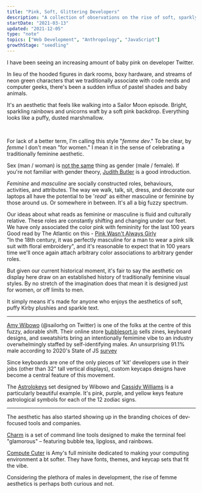 ```yaml
---
title: "Pink, Soft, Glittering Developers"
description: "A collection of observations on the rise of soft, sparkly, baby pink aesthetics among developers"
startDate: "2021-03-13"
updated: "2021-12-05"
type: "note"
topics: ["Web Development", "Anthropology", "JavaScript"]
growthStage: "seedling"
---
```


<IntroParagraph>

I have been seeing an increasing amount of baby pink on developer Twitter.

In lieu of the hooded figures in dark rooms, boxy hardware, and streams of neon green characters that we traditionally associate with code nerds and computer geeks, there's been a sudden influx of pastel shades and baby animals.

</IntroParagraph>

It's an aesthetic that feels like walking into a Sailor Moon episode. Bright, sparkling rainbows and unicorns waft by a soft pink backdrop. Everything looks like a puffy, dusted marshmallow.

<br />

<TwoColumn maxWidth="1000px" alignItems="top">

<BasicImage
  showalt
  alt="Git It Gurl designs created by Amy Wibowo"
  src="https://res.cloudinary.com/dxj9qr5gj/image/upload/v1615658712/maggieappleton.com/notes/femme-dev/git_it_gurl_1024x1024_2x_zy6vyi.jpg"
/>

<BasicImage
  showalt
  alt="Programming zines created by Amy Wibowo"
  src="https://res.cloudinary.com/dxj9qr5gj/image/upload/v1615658722/maggieappleton.com/notes/femme-dev/c2_1024x1024_2x_mpb5l5.jpg"
/>

</TwoColumn>

For lack of a better term, I'm calling this style "_femme dev_."
To be clear, by _femme_ I don't mean "for women." I mean it in the sense of celebrating a traditionally feminine aesthetic.

Sex (man / woman) is [not the same](https://en.wikipedia.org/wiki/Sex_and_gender_distinction) thing as gender (male / female). If you're not familiar with gender theory, [Judith Butler](https://en.wikipedia.org/wiki/Gender_Trouble) is a good introduction.

_Feminine_ and _masculine_ are socially constructed roles, behaviours, activities, and attributes. The way we walk, talk, sit, dress, and decorate our laptops all have the potential to be '_read_' as either masculine or feminine by those around us. Or somewhere in between. It's all a big fuzzy spectrum.

Our ideas about what reads as feminine or masculine is fluid and culturally relative. These roles are constantly shifting and changing under our feet. We have only associated the color pink with femininity for the last 100 years <Footnote idName={1}>Good read by The Atlantic on this - [Pink Wasn't Always Girly](https://www.theatlantic.com/sexes/archive/2013/08/pink-wasnt-always-girly/278535/)<br/>"In the 18th century, it was perfectly masculine for a man to wear a pink silk suit with floral embroidery"</Footnote>, and it's reasonable to expect that in 100 years time we'll once again attach arbitrary color associations to arbitrary gender roles.

But given our current historical moment, it's fair to say the aesthetic on display here draw on an established history of traditionally feminine visual styles. By no stretch of the imagination does that mean it is designed just for women, or off limits to men.

It simply means it's made for anyone who enjoys the aesthetics of soft, puffy Kirby plushies and sparkle text.

---

[Amy Wibowo](https://twitter.com/sailorhg) (@sailorhg on Twitter) is one of the folks at the centre of this fuzzy, adorable shift. Their online store [bubblesort.io](https://shop.bubblesort.io/) sells zines, keyboard designs, and sweatshirts bring an intentionally femimine vibe to an industry overwhelmingly staffed by self-identifying males. <Footnote idName={2}>An unsurprising 91.1% male according to 2020's State of JS [survey](https://2020.stateofjs.com/en-US/demographics/gender) </Footnote>

Since keyboards are one of the only pieces of 'kit' developers use in their jobs (other than 32" tall vertical displays), custom keycaps designs have become a central feature of this movement.

The [Astrolokeys](https://astrolokeys.com/) set designed by Wibowo and [Cassidy Williams](https://twitter.com/cassidoo) is a particularly beautiful example. It's pink, purple, and yellow keys feature astrological symbols for each of the 12 zodiac signs.

<BasicImage
  alt="A split, astrology-themed keyboard made up on yellow, pink, and purple custom keys"
  width="1100px"
  src="https://res.cloudinary.com/dxj9qr5gj/image/upload/v1615658717/maggieappleton.com/notes/femme-dev/EfqE7d1UYAAd1Nk_qbahzg.jpg"
/>

<TwoColumn maxWidth="1000px" alignItems="top">

<TweetEmbed tweetId="1295494004943933441" />
<TweetEmbed tweetId="1368997186055249922" />

</TwoColumn>

---

The aesthetic has also started showing up in the branding choices of dev-focused tools and companies.

[Charm](https://charm.sh/) is a set of command line tools designed to make the terminal feel "glamorous" – featuring bubble tea, lipgloss, and rainbows.

<ImageFrame
  alt="The charm website featuring pink glow and bubble text"
  src="https://res.cloudinary.com/dxj9qr5gj/image/upload/v1638703762/maggieappleton.com/notes/femme-dev/charm1_fmuwnw.jpg"
/>
<ImageFrame
  alt="A set of cute 3D characters representing Charm's plug-in ecosystem"
  src="https://res.cloudinary.com/dxj9qr5gj/image/upload/v1638703762/maggieappleton.com/notes/femme-dev/charm2_ihnlyd.jpg"
/>

<TwoColumn maxWidth="1000px" alignItems="top">

<TweetEmbed tweetId="1371211189703835650" />
<TweetEmbed tweetId="905270297128865792" />

</TwoColumn>

[Compute Cuter](https://computecuter.com/) is Amy's full minisite dedicated to making your computing environment a bt softer. They have fonts, themes, and keycap sets that fit the vibe.

<ImageFrame
  width="1100px"
  alt="A screenshot of the compute cuter website"
  src="https://res.cloudinary.com/dxj9qr5gj/image/upload/v1615658708/maggieappleton.com/notes/femme-dev/compute_cuter_-_a_guide_to_cute-ifying_your_computer_xu8th0.png"
/>

Considering the plethora of males in development, the rise of femme aesthetics is perhaps both curious and not.

<ComingSoon />
